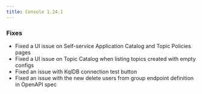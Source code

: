 ```yaml
---
title: Console 1.24.1
---
```



### Fixes
- Fixed a UI issue on Self-service Application Catalog and Topic Policies pages
- Fixed a UI issue on Topic Catalog when listing topics created with empty configs
- Fixed an issue with KqlDB connection test button
- Fixed an issue with the new delete users from group endpoint definition in OpenAPI spec
